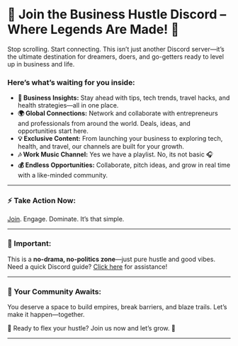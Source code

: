 
# 🚀 Join the Business Hustle Discord – Where Legends Are Made! 🚀

Stop scrolling. Start connecting. This isn’t just another Discord server—it’s the ultimate destination for dreamers, doers, and go-getters ready to level up in business and life.

### Here’s what’s waiting for you inside:

- **💼 Business Insights:** Stay ahead with tips, tech trends, travel hacks, and health strategies—all in one place.  
- **🌍 Global Connections:** Network and collaborate with entrepreneurs and professionals from around the world. Deals, ideas, and opportunities start here.  
- **💡 Exclusive Content:** From launching your business to exploring tech, health, and travel, our channels are built for your growth.  
- **🎶 Work Music Channel:** Yes we have a playlist. No, its not basic 🎧  
- **💰 Endless Opportunities:** Collaborate, pitch ideas, and grow in real time with a like-minded community.  

---

### ⚡ Take Action Now:  
[Join](https://discord.gg/wg9ewfUpJ8). Engage. Dominate. It’s that simple.  

---

### 🚨 Important:  
This is a **no-drama, no-politics zone**—just pure hustle and good vibes. Need a quick Discord guide? [Click here](https://support.discord.com/hc/en-us/categories/115000217151) for assistance!

---

### 🎯 Your Community Awaits:  
You deserve a space to build empires, break barriers, and blaze trails. Let’s make it happen—together.  

💪 Ready to flex your hustle? Join us now and let’s grow. 🚀  

---
